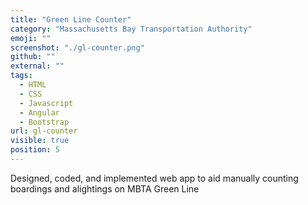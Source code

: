 ```yaml
---
title: "Green Line Counter"
category: "Massachusetts Bay Transportation Authority"
emoji: ""
screenshot: "./gl-counter.png"
github: ""
external: ""
tags:
  - HTML
  - CSS
  - Javascript
  - Angular
  - Bootstrap
url: gl-counter
visible: true
position: 5
---
```


Designed, coded, and implemented web app to aid manually counting boardings and alightings on MBTA Green Line